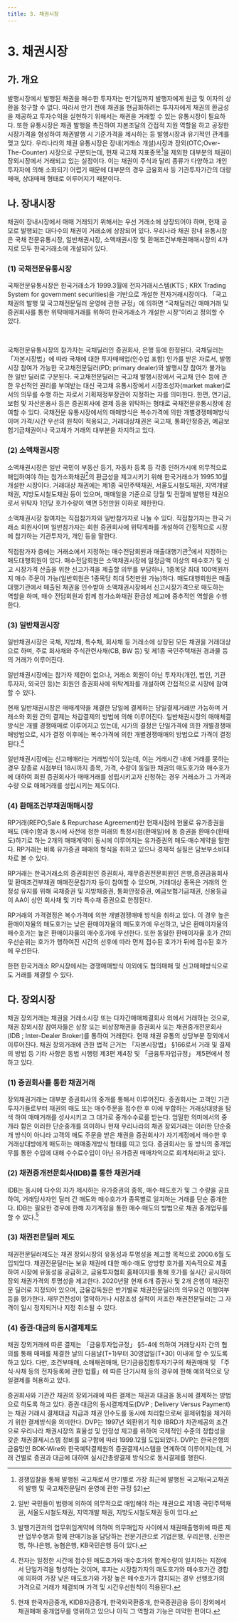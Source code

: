 ```yaml
---
title: 3. 채권시장
---
```


# 3. 채권시장

## 가. 개요
발행시장에서 발행된 채권을 매수한 투자자는 만기일까지 발행자에게 원금 및 이자의 상환을 청구할 수 없다. 따라서 만기 전에 채권을 현금화하려는 투자자에게 채권의 환금성을 제공하고 투자수익을 실현하기 위해서는 채권을 거래할 수 있는 유통시장이 필요하다. 또한 유통시장은 채권 발행을 촉진하여 자본조달의 간접적 지원 역할을 하고 공정한 시장가격을 형성하여 채권발행 시 기준가격을 제시하는 등 발행시장과 유기적인 관계를 맺고 있다. 우리나라의 채권 유통시장은 장내(거래소 개설)시장과 장외(OTC;Over-The-Counter) 시장으로 구분되는데, 현재 국고채 지표종목[^1]을 제외한 대부분의 채권이 장외시장에서 거래되고 있는 실정이다. 이는 채권이 주식과 달리 종류가 다양하고 개인투자자에 의해 소화되기 어렵기 때문에 대부분의 경우 금융회사 등 기관투자가간의 대량매매, 상대매매 형태로 이루어지기 때문이다.

[^1]: 경쟁입찰을 통해 발행된 국고채로서 만기별로 가장 최근에 발행된 국고채(국고채권의 발행 및 국고채전문딜러 운영에 관한 규정 §2)

## 나. 장내시장
채권이 장내시장에서 매매 거래되기 위해서는 우선 거래소에 상장되어야 하며, 현재 공모로 발행되는 대다수의 채권이 거래소에 상장되어 있다. 우리나라 채권 장내 유통시장은 국채 전문유통시장, 일반채권시장, 소액채권시장 및 환매조건부채권매매시장의 4가지로 모두 한국거래소에 개설되어 있다.

### (1) 국채전문유통시장
국채전문유통시장은 한국거래소가 1999.3월에 전자거래시스템(KTS ; KRX Trading System for government securities)을 기반으로 개설한 전자거래시장이다. 「국고채권의 발행 및 국고채전문딜러 운영에 관한 규정」에 의하면 “국채딜러간 매매거래 및 증권회사를 통한 위탁매매거래를 위하여 한국거래소가 개설한 시장”이라고 정의할 수 있다.

  <CenterImg src ="/fs/6230_1.png" width ="600" /><br/>

국채전문유통시장의 참가자는 국채딜러인 증권회사, 은행 등에 한정된다. 국채딜러는 「자본시장법」에 따라 국채에 대한 투자매매업(인수업 포함) 인가를 받은 자로서, 발행시장 참여가 가능한 국고채전문딜러(PD; primary dealer)와 발행시장 참여가 불가능한 일반 딜러로 구분된다. 국고채전문딜러는 국고채 발행시장에서 국고채 인수 등에 관한 우선적인 권리를 부여받는 대신 국고채 유통시장에서 시장조성자(market maker)로서의 의무를 수행 하는 자로서 기획재정부장관이 지정하는 자를 의미한다. 한편, 연기금, 보험 및 자산운용사 등은 증권회사에 결제 등을 위탁하는 형태로 국채전문유통시장에 참여할 수 있다. 국채전문 유통시장에서의 매매방식은 복수가격에 의한 개별경쟁매매방식이며 가격/시간 우선의 원칙이 적용되고, 거래대상채권은 국고채, 통화안정증권, 예금보험기금채권이나 국고채가 거래의 대부분을 차지하고 있다.

### (2) 소액채권시장
소액채권시장은 일반 국민이 부동산 등기, 자동차 등록 등 각종 인허가시에 의무적으로 매입하여야 하는 첨가소화채권[^2]의 환금성을 제고시키기 위해 한국거래소가 1995.10월 개설한 시장이다. 거래대상 채권에는 제1종 국민주택채권, 서울도시철도채권, 지역개발채권, 지방도시철도채권 등이 있으며, 매매일을 기준으로 당월 및 전월에 발행된 채권으로서 위탁자 1인당 호가수량이 액면 5천만원 이하로 제한한다.

소액채권시장 참여자는 직접참가자와 일반참가자로 나눌 수 있다. 직접참가자는 한국 거래소 회원사이며 일반참가자는 회원 증권회사에 위탁계좌를 개설하여 간접적으로 시장에 참가하는 기관투자가, 개인 등을 말한다.

직접참가자 중에는 거래소에서 지정하는 매수전담회원과 매출대행기관[^3]에서 지정하는 매도대행회원이 있다. 매수전담회원은 소액채권시장에 일정금액 이상의 매수호가 및 신고 시장가격 산출을 위한 신고가격을 제출할 의무를 부담하나, 1종목당 최대 100억원까지 매수 주문이 가능(일반회원은 1종목당 최대 5천만원 가능)하다. 매도대행회원은 매출대행기관에서 매출된 채권을 인수받아 소액채권시장에서 신고시장가격으로 매도하는 역할을 하며, 매수 전담회원과 함께 첨가소화채권 환금성 제고에 중추적인 역할을 수행한다.

[^2]: 일반 국민들이 법령에 의하여 의무적으로 매입해야 하는 채권으로 제1종 국민주택채권, 서울도시철도채권, 지역개발 채권, 지방도시철도채권 등이 있다.
[^3]: 발행기관과의 업무위임계약에 의하여 의무매입자 사이에서 채권매출행위에 따른 제반 업무수행과 함께 판매기능을 담당하는 전문기관으로 기업은행, 우리은행, 신한은행, 하나은행, 농협은행, KB국민은행 등이 있다.

### (3) 일반채권시장
일반채권시장은 국채, 지방채, 특수채, 회사채 등 거래소에 상장된 모든 채권을 거래대상 으로 하며, 주로 회사채와 주식관련사채(CB, BW 등) 및 제1종 국민주택채권 경과물 등의 거래가 이루어진다.

일반채권시장에는 참가자 제한이 없으나, 거래소 회원이 아닌 투자자(개인, 법인, 기관 투자자, 외국인 등)는 회원인 증권회사에 위탁계좌를 개설하여 간접적으로 시장에 참여할 수 있다.

현재 일반채권시장은 매매계약을 체결한 당일에 결제하는 당일결제거래만 가능하며 거래소와 회원 간의 결제는 차감결제의 방법에 의해 이루어진다. 일반채권시장의 매매체결방식은 개별 경쟁매매로 이루어지고 있는데, 시가의 결정은 단일가격에 의한 개별경쟁매매방법으로, 시가 결정 이후에는 복수가격에 의한 개별경쟁매매의 방법으로 가격이 결정 된다.[^4]

일반채권시장에는 신고매매라는 거래방식이 있는데, 이는 거래시간 내에 거래를 못하는 경우 장종료 시점부터 18시까지 종목, 가격, 수량이 동일한 채권의 매도호가와 매수호가에 대하여 회원 증권회사가 매매거래를 성립시키고자 신청하는 경우 거래소가 그 가격과 수량 으로 매매거래를 성립시키는 제도이다.

[^4]: 전자는 일정한 시간에 접수된 매도호가와 매수호가의 합계수량이 일치하는 지점에서 단일가격을 형성하는 것이며, 후자는 시장참가자의 매도호가와 매수호가간 경합에 의하여 가장 낮은 매도호가와 가장 높은 매수호가가 합치되는 경우 선행호가의 가격으로 거래가 체결되며 가격 및 시간우선원칙이 적용된다.

### (4) 환매조건부채권매매시장
RP거래(REPO;Sale & Repurchase Agreement)란 현재시점에 현물로 유가증권을 매도 (매수)함과 동시에 사전에 정한 미래의 특정시점(환매일)에 동 증권을 환매수(환매도)하기로 하는 2개의 매매계약이 동시에 이루어지는 유가증권의 매도·매수계약을 말한다. RP거래는 비록 유가증권 매매의 형식을 취하고 있으나 경제적 실질은 담보부소비대차로 볼 수 있다.

RP거래는 한국거래소의 증권회원인 증권회사, 채무증권전문회원인 은행,증권금융회사 및 환매조건부채권 매매전문참가자 등이 참여할 수 있으며, 거래대상 종목은 거래의 안정성 유지를 위해 국채증권 및 지방채증권, 통화안정증권, 예금보험기금채권, 신용등급이 AA이 상인 회사채 및 기타 특수채 증권으로 한정된다.

RP거래의 가격결정은 복수가격에 의한 개별경쟁매매 방식을 취하고 있다. 이 경우 높은 환매이자율의 매도호가는 낮은 환매이자율의 매도호가에 우선하고, 낮은 환매이자율의 매수호가는 높은 환매이자율의 매수호가에 우선한다. 또한 동일한 환매이자율 호가 간의 우선순위는 호가가 행하여진 시간의 선후에 따라 먼저 접수된 호가가 뒤에 접수된 호가에 우선한다.

한편 한국거래소 RP시장에서는 경쟁매매방식 이외에도 협의매매 및 신고매매방식으로도 거래를 체결할 수 있다.

## 다. 장외시장
채권 장외거래는 채권을 거래소시장 또는 다자간매매체결회사 외에서 거래하는 것으로, 채권 장외시장 참여자들은 상장 또는 비상장채권을 증권회사 또는 채권중개전문회사(IDB ; Inter-Dealer Broker)를 통하여 거래한다. 현재 채권 유통의 상당부분 장외에서 이루어진다. 채권 장외거래에 관한 법적 근거는 「자본시장법」 §166로서 거래 및 결제의 방법 등 기타 사항은 동법 시행령 제3편 제4장 및 「금융투자업규정」 제5편에서 정하고 있다.

### (1) 증권회사를 통한 채권거래
장외채권거래는 대부분 증권회사의 중개를 통해서 이루어진다. 증권회사는 고객인 기관 투자가들로부터 채권의 매도 또는 매수주문을 접수한 후 이에 부합하는 거래상대방을 탐색 하여 매매거래를 성사시키고 그 대가로 중개수수료를 받는다. 엄밀한 의미에서의 중개라 함은 이러한 단순중개를 의미하나 현재 우리나라의 채권 장외거래는 이러한 단순중개 방식이 아니라 고객의 매도 주문을 받은 채권을 증권회사가 자기계정에서 매수한 후 거래상대방에게 매도하는 매매중개방식 형태를 띠고 있다. 증권회사는 동 방식의 중개업무를 통한 수입에 대해 수수료수입이 아닌 유가증권 매매차익으로 회계처리하고 있다.

### (2) 채권중개전문회사(IDB)를 통한 채권거래
IDB는 동시에 다수의 자가 제시하는 유가증권의 종목, 매수·매도호가 및 그 수량을 공표하여, 거래당사자인 딜러 간 매도와 매수호가가 종목별로 일치하는 거래를 단순 중개한다. IDB는 필요한 경우에 한해 자기계정을 통한 매수·매도의 방법으로 채권 중개업무를 할 수 있다.[^5]

[^5]: 현재 한국자금중개, KIDB자금중개, 한국외국환중개, 한국증권금융 등이 장외에서 채권매매 중개업무를 영위하고 있으나 아직 그 역할과 기능은 미약한 편이다.

### (3) 채권전문딜러 제도
채권전문딜러제도는 채권 장외시장의 유동성과 투명성을 제고할 목적으로 2000.6월 도입되었다. 채권전문딜러는 보유 채권에 대한 매수·매도 양방향 호가를 지속적으로 제출 하여 시장에 유동성을 공급하고, 금융투자협회 홈페이지를 통해 호가를 실시간 공시하여 장외 채권가격의 투명성을 제고한다. 2020년말 현재 6개 증권사 및 2개 은행이 채권전문 딜러로 지정되어 있으며, 금융감독원은 반기별로 채권전문딜러의 의무요건 이행여부 등을 평가한다. 재무건전성이 열악하거나 시장조성 실적이 저조한 채권전문딜러는 그 자격이 일시 정지되거나 지정 취소될 수 있다.

### (4) 증권·대금의 동시결제제도
채권 장외거래에 따른 결제는 「금융투자업규정」 §5-4에 의하여 거래당사자 간의 협의를 통해 매매를 체결한 날의 다음날(T+1)부터 30영업일(T+30) 이내에 할 수 있도록 하고 있다. 다만, 조건부매매, 소매채권매매, 단기금융집합투자기구의 채권매매 및 「주식·사채 등의 전자등록에 관한 법률」에 따른 단기사채 등의 경우에 한해 예외적으로 당일결제를 허용하고 있다.

증권회사와 기관간 채권의 장외거래에 따른 결제는 채권과 대금을 동시에 결제하는 방법 으로 하도록 하고 있다. 증권·대금의 동시결제제도(DVP ; Delivery Versus Payment)는 채권 거래시 결제대금 지급과 채권 인수도를 동시에 처리함으로써 결제위험을 제거하기 위한 결제방식을 의미한다. DVP는 1997년 외환위기 직후 IBRD가 차관제공의 조건으로 우리나라 채권시장의 효율성 및 안정성 제고를 위하여 국제적인 수준의 정합성을 갖춘 채권결제시스템 정비를 요구함에 따라 1999.12월 도입되었다. DVP는 한국은행의 금융망인 BOK-Wire와 한국예탁결제원의 증권결제시스템을 연계하여 이루어지는데, 거래 건별로 증권과 대금에 대하여 실시간총량결제 방식으로 동시결제를 행한다.
